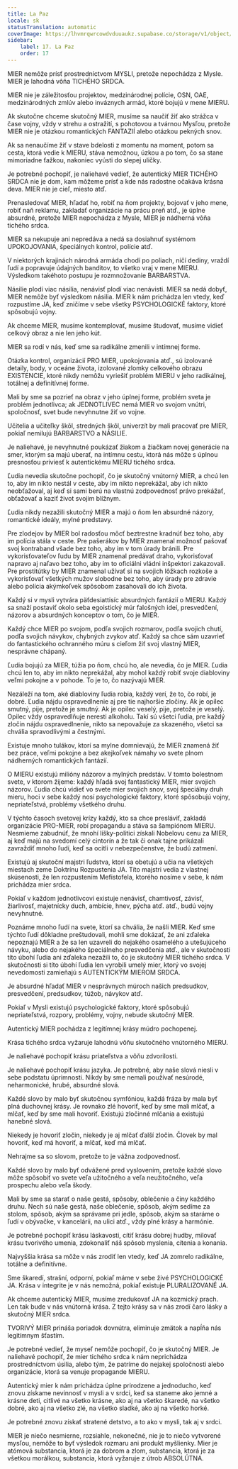 ```yaml
---
title: La Paz
locale: sk
statusTranslation: automatic
coverImage: https://lhvmrqwrcowdvduuaukz.supabase.co/storage/v1/object/public/strapi-uploads/small_cover-educacion-fundamental.webp-2d51a7828a2b1309555be27f7e2a61a0.webp
sidebar:
    label: 17. La Paz
    order: 17
---
```

MIER nemôže prísť prostredníctvom MYSLI, pretože nepochádza z Mysle. MIER je lahodná vôňa TICHÉHO SRDCA.

MIER nie je záležitosťou projektov, medzinárodnej polície, OSN, OAE, medzinárodných zmlúv alebo inváznych armád, ktoré bojujú v mene MIERU.

Ak skutočne chceme skutočný MIER, musíme sa naučiť žiť ako strážca v čase vojny, vždy v strehu a ostražití, s pohotovou a tvárnou Mysľou, pretože MIER nie je otázkou romantických FANTAZIÍ alebo otázkou pekných snov.

Ak sa nenaučíme žiť v stave bdelosti z momentu na moment, potom sa cesta, ktorá vedie k MIERU, stáva nemožnou, úzkou a po tom, čo sa stane mimoriadne ťažkou, nakoniec vyústi do slepej uličky.

Je potrebné pochopiť, je naliehavé vedieť, že autentický MIER TICHÉHO SRDCA nie je dom, kam môžeme prísť a kde nás radostne očakáva krásna deva. MIER nie je cieľ, miesto atď.

Prenasledovať MIER, hľadať ho, robiť na ňom projekty, bojovať v jeho mene, robiť naň reklamu, zakladať organizácie na prácu preň atď., je úplne absurdné, pretože MIER nepochádza z Mysle, MIER je nádherná vôňa tichého srdca.

MIER sa nekupuje ani nepredáva a nedá sa dosiahnuť systémom UPOKOJOVANIA, špeciálnych kontrol, polície atď.

V niektorých krajinách národná armáda chodí po poliach, ničí dediny, vraždí ľudí a popravuje údajných banditov, to všetko vraj v mene MIERU. Výsledkom takéhoto postupu je rozmnožovanie BARBARSTVA.

Násilie plodí viac násilia, nenávisť plodí viac nenávisti. MIER sa nedá dobyť, MIER nemôže byť výsledkom násilia. MIER k nám prichádza len vtedy, keď rozpustíme JA, keď zničíme v sebe všetky PSYCHOLOGICKÉ faktory, ktoré spôsobujú vojny.

Ak chceme MIER, musíme kontemplovať, musíme študovať, musíme vidieť celkový obraz a nie len jeho kút.

MIER sa rodí v nás, keď sme sa radikálne zmenili v intímnej forme.

Otázka kontrol, organizácií PRO MIER, upokojovania atď., sú izolované detaily, body, v oceáne života, izolované zlomky celkového obrazu EXISTENCIE, ktoré nikdy nemôžu vyriešiť problém MIERU v jeho radikálnej, totálnej a definitívnej forme.

Mali by sme sa pozrieť na obraz v jeho úplnej forme, problém sveta je problém jednotlivca; ak JEDNOTLIVEC nemá MIER vo svojom vnútri, spoločnosť, svet bude nevyhnutne žiť vo vojne.

Učitelia a učiteľky škôl, stredných škôl, univerzít by mali pracovať pre MIER, pokiaľ nemilujú BARBARSTVO a NÁSILIE.

Je naliehavé, je nevyhnutné poukázať žiakom a žiačkam novej generácie na smer, ktorým sa majú uberať, na intímnu cestu, ktorá nás môže s úplnou presnosťou priviesť k autentickému MIERU tichého srdca.

Ľudia nevedia skutočne pochopiť, čo je skutočný vnútorný MIER, a chcú len to, aby im nikto nestál v ceste, aby im nikto neprekážal, aby ich nikto neobťažoval, aj keď si sami berú na vlastnú zodpovednosť právo prekážať, obťažovať a kaziť život svojim blížnym.

Ľudia nikdy nezažili skutočný MIER a majú o ňom len absurdné názory, romantické ideály, mylné predstavy.

Pre zlodejov by MIER bol radosťou môcť beztrestne kradnúť bez toho, aby im polícia stála v ceste. Pre pašerákov by MIER znamenal možnosť pašovať svoj kontraband všade bez toho, aby im v tom úrady bránili. Pre vykorisťovateľov ľudu by MIER znamenal predávať draho, vykorisťovať napravo aj naľavo bez toho, aby im to oficiálni vládni inšpektori zakazovali. Pre prostitútky by MIER znamenal užívať si na svojich lôžkach rozkoše a vykorisťovať všetkých mužov slobodne bez toho, aby úrady pre zdravie alebo polícia akýmkoľvek spôsobom zasahovali do ich života.

Každý si v mysli vytvára päťdesiattisíc absurdných fantázií o MIERU. Každý sa snaží postaviť okolo seba egoistický múr falošných ideí, presvedčení, názorov a absurdných konceptov o tom, čo je MIER.

Každý chce MIER po svojom, podľa svojich rozmarov, podľa svojich chutí, podľa svojich návykov, chybných zvykov atď. Každý sa chce sám uzavrieť do fantastického ochranného múru s cieľom žiť svoj vlastný MIER, nesprávne chápaný.

Ľudia bojujú za MIER, túžia po ňom, chcú ho, ale nevedia, čo je MIER. Ľudia chcú len to, aby im nikto neprekážal, aby mohol každý robiť svoje diabloviny veľmi pokojne a v pohode. To je to, čo nazývajú MIER.

Nezáleží na tom, aké diabloviny ľudia robia, každý verí, že to, čo robí, je dobré. Ľudia nájdu ospravedlnenie aj pre tie najhoršie zločiny. Ak je opilec smutný, pije, pretože je smutný. Ak je opilec veselý, pije, pretože je veselý. Opilec vždy ospravedlňuje neresti alkoholu. Takí sú všetci ľudia, pre každý zločin nájdu ospravedlnenie, nikto sa nepovažuje za skazeného, všetci sa chvália spravodlivými a čestnými.

Existuje mnoho tulákov, ktorí sa mylne domnievajú, že MIER znamená žiť bez práce, veľmi pokojne a bez akejkoľvek námahy vo svete plnom nádherných romantických fantázií.

O MIERU existujú milióny názorov a mylných predstáv. V tomto bolestnom svete, v ktorom žijeme: každý hľadá svoj fantastický MIER, mier svojich názorov. Ľudia chcú vidieť vo svete mier svojich snov, svoj špeciálny druh mieru, hoci v sebe každý nosí psychologické faktory, ktoré spôsobujú vojny, nepriateľstvá, problémy všetkého druhu.

V týchto časoch svetovej krízy každý, kto sa chce presláviť, zakladá organizácie PRO-MIER, robí propagandu a stáva sa šampiónom MIERU. Nesmieme zabudnúť, že mnohí líšky-politici získali Nobelovu cenu za MIER, aj keď majú na svedomí celý cintorín a že tak či onak tajne prikázali zavraždiť mnoho ľudí, keď sa ocitli v nebezpečenstve, že budú zatmení.

Existujú aj skutoční majstri ľudstva, ktorí sa obetujú a učia na všetkých miestach zeme Doktrínu Rozpustenia JA. Títo majstri vedia z vlastnej skúsenosti, že len rozpustením Mefistofela, ktorého nosíme v sebe, k nám prichádza mier srdca.

Pokiaľ v každom jednotlivcovi existuje nenávisť, chamtivosť, závisť, žiarlivosť, majetnícky duch, ambície, hnev, pýcha atď. atď., budú vojny nevyhnutné.

Poznáme mnoho ľudí na svete, ktorí sa chvália, že našli MIER. Keď sme týchto ľudí dôkladne preštudovali, mohli sme dokázať, že ani zďaleka nepoznajú MIER a že sa len uzavreli do nejakého osamelého a utešujúceho návyku, alebo do nejakého špeciálneho presvedčenia atď., ale v skutočnosti títo úbohí ľudia ani zďaleka nezažili to, čo je skutočný MIER tichého srdca. V skutočnosti si títo úbohí ľudia len vyrobili umelý mier, ktorý vo svojej nevedomosti zamieňajú s AUTENTICKÝM MIEROM SRDCA.

Je absurdné hľadať MIER v nesprávnych múroch našich predsudkov, presvedčení, predsudkov, túžob, návykov atď.

Pokiaľ v Mysli existujú psychologické faktory, ktoré spôsobujú nepriateľstvá, rozpory, problémy, vojny, nebude skutočný MIER.

Autentický MIER pochádza z legitímnej krásy múdro pochopenej.

Krása tichého srdca vyžaruje lahodnú vôňu skutočného vnútorného MIERU.

Je naliehavé pochopiť krásu priateľstva a vôňu zdvorilosti.

Je naliehavé pochopiť krásu jazyka. Je potrebné, aby naše slová niesli v sebe podstatu úprimnosti. Nikdy by sme nemali používať nesúrodé, neharmonické, hrubé, absurdné slová.

Každé slovo by malo byť skutočnou symfóniou, každá fráza by mala byť plná duchovnej krásy. Je rovnako zlé hovoriť, keď by sme mali mlčať, a mlčať, keď by sme mali hovoriť. Existujú zločinné mlčania a existujú hanebné slová.

Niekedy je hovoriť zločin, niekedy je aj mlčať ďalší zločin. Človek by mal hovoriť, keď má hovoriť, a mlčať, keď má mlčať.

Nehrajme sa so slovom, pretože to je vážna zodpovednosť.

Každé slovo by malo byť odvážené pred vyslovením, pretože každé slovo môže spôsobiť vo svete veľa užitočného a veľa neužitočného, veľa prospechu alebo veľa škody.

Mali by sme sa starať o naše gestá, spôsoby, oblečenie a činy každého druhu. Nech sú naše gestá, naše oblečenie, spôsob, akým sedíme za stolom, spôsob, akým sa správame pri jedle, spôsob, akým sa staráme o ľudí v obývačke, v kancelárii, na ulici atď., vždy plné krásy a harmónie.

Je potrebné pochopiť krásu láskavosti, cítiť krásu dobrej hudby, milovať krásu tvorivého umenia, zdokonaliť náš spôsob myslenia, cítenia a konania.

Najvyššia krása sa môže v nás zrodiť len vtedy, keď JA zomrelo radikálne, totálne a definitívne.

Sme škaredí, strašní, odporní, pokiaľ máme v sebe živé PSYCHOLOGICKÉ JA. Krása v integrite je v nás nemožná, pokiaľ existuje PLURALIZOVANÉ JA.

Ak chceme autentický MIER, musíme zredukovať JA na kozmický prach. Len tak bude v nás vnútorná krása. Z tejto krásy sa v nás zrodí čaro lásky a skutočný MIER srdca.

TVORIVÝ MIER prináša poriadok dovnútra, eliminuje zmätok a napĺňa nás legitímnym šťastím.

Je potrebné vedieť, že myseľ nemôže pochopiť, čo je skutočný MIER. Je naliehavé pochopiť, že mier tichého srdca k nám neprichádza prostredníctvom úsilia, alebo tým, že patríme do nejakej spoločnosti alebo organizácie, ktorá sa venuje propagande MIERU.

Autentický mier k nám prichádza úplne prirodzene a jednoducho, keď znovu získame nevinnosť v mysli a v srdci, keď sa staneme ako jemné a krásne deti, citlivé na všetko krásne, ako aj na všetko škaredé, na všetko dobré, ako aj na všetko zlé, na všetko sladké, ako aj na všetko horké.

Je potrebné znovu získať stratené detstvo, a to ako v mysli, tak aj v srdci.

MIER je niečo nesmierne, rozsiahle, nekonečné, nie je to niečo vytvorené mysľou, nemôže to byť výsledok rozmaru ani produkt myšlienky. Mier je atómová substancia, ktorá je za dobrom a zlom, substancia, ktorá je za všetkou morálkou, substancia, ktorá vyžaruje z útrob ABSOLÚTNA.

